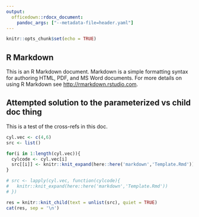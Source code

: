 ```yaml
---
output:
  officedown::rdocx_document:
    pandoc_args: ["--metadata-file=header.yaml"]
---
```


```r
knitr::opts_chunk$set(echo = TRUE)
```

## R Markdown

This is an R Markdown document. Markdown is a simple formatting syntax for authoring HTML, PDF, and MS Word documents. For more details on using R Markdown see <http://rmarkdown.rstudio.com>.

## Attempted solution to the parameterized vs child doc thing

This is a test of the cross-refs in this doc.


```r
cyl.vec <- c(4,6)
src <- list()

for(i in 1:length(cyl.vec)){
  cylcode <- cyl.vec[i]
  src[[i]] <- knitr::knit_expand(here::here('markdown','Template.Rmd'))
}

# src <- lapply(cyl.vec, function(cylcode){
#   knitr::knit_expand(here::here('markdown','Template.Rmd'))
# })

res = knitr::knit_child(text = unlist(src), quiet = TRUE)
cat(res, sep = '\n')
```